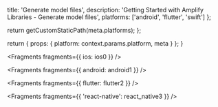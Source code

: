 
  title: 'Generate model files',
  description: 'Getting Started with Amplify Libraries - Generate model files',
  platforms: ['android', 'flutter', 'swift']
};

  return getCustomStaticPath(meta.platforms);
};

  return {
    props: {
      platform: context.params.platform,
      meta
    }
  };
}


<Fragments fragments={{ ios: ios0 }} />


<Fragments fragments={{ android: android1 }} />


<Fragments fragments={{ flutter: flutter2 }} />


<Fragments fragments={{ 'react-native': react_native3 }} />
